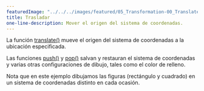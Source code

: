 ```yaml
---
featuredImage: "../../../images/featured/05_Transformation-00_Translate-thumbnail.png"
title: Trasladar
one-line-description: Mover el origen del sistema de coordenadas.
---
```


La función <a href="https://p5js.org/reference/#/p5/translate">translate()</a>
mueve el origen del sistema de coordenadas a la ubicación especificada.

Las funciones
<a href="https://p5js.org/reference/#/p5/push">push()</a>
y
<a href="https://p5js.org/reference/#/p5/pop">pop()</a>
salvan y restauran el sistema de coordenadas y varias otras configuraciones de dibujo,
tales como el color de relleno.

Nota que en este ejemplo dibujamos las figuras (rectángulo y cuadrado)
en un sistema de coordenadas distinto en cada ocasión.
